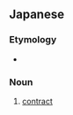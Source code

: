 ==Japanese==
{{ja-kanjitab|ごう|い|しょ|yomi=on}}

===Etymology===
* {{suffix|合意|書|lang=ja|t1=agreement|t2=booklet/paper|sort=ごういしょ'}}

===Noun===
{{ja-noun|ごういしょ}}

# [[contract]]